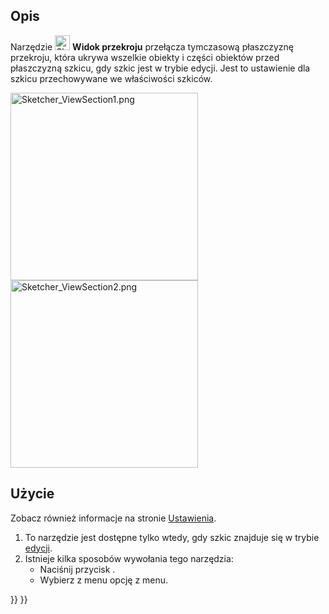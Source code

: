 <languages/>

{{Docnav/pl
|[[Sketcher_ViewSketch/pl|Wyrównaj widok do szkicu]]
|[[Sketcher_StopOperation/pl|Przerwij operację]]
|[[Sketcher_Workbench/pl|środowisko pracy Szkicownik]]
|IconL=Sketcher_ViewSketch.svg
|IconR=Sketcher_StopOperation.svg
|IconC=Workbench_Sketcher.svg
}}

{{GuiCommand/pl
|Name=Sketcher ViewSection
|Name/pl=Szkicownik: Widok przekroju
|MenuLocation=Szkic → Widok przekroju
|Workbenches=[[Sketcher_Workbench/pl|Szkicownik]]
|Shortcut={{KEY|Q}} {{KEY|S}}
|Version=0.18
}}

<span id="Description"></span>
==Opis==

Narzędzie [[Image:Sketcher_ViewSection.svg|24px]] '''Widok przekroju''' przełącza tymczasową płaszczyznę przekroju, która ukrywa wszelkie obiekty i części obiektów przed płaszczyzną szkicu, gdy szkic jest w trybie edycji. Jest to ustawienie dla szkicu przechowywane we właściwości {{PropertyView|Widok przekroju}} szkiców.

[[File:Sketcher ViewSection1.png|300px]] [[File:Sketcher ViewSection2.png|300px]]
{{Caption|Częściowo ukryty szkic i w pełni widoczny szkic}}

<span id="Usage"></span>
==Użycie==

Zobacz również informacje na stronie [[Sketcher_Preferences/pl#Wyświetlanie|Ustawienia]].

# To narzędzie jest dostępne tylko wtedy, gdy szkic znajduje się w trybie [[Sketcher_EditSketch/pl|edycji]].
# Istnieje kilka sposobów wywołania tego narzędzia:
#* Naciśnij przycisk {{Button|[[Image:Sketcher_ViewSection.svg|16px]] '''Widok przekroju'''}}.
#* Wybierz z menu opcję {{MenuCommand|Szkic → [[Image:Sketcher_ViewSection.svg|16px]] Widok przekroju}} z menu.


{{Docnav/pl
|[[Sketcher_ViewSketch/pl|Wyrównaj widok do szkicu]]
|[[Sketcher_StopOperation/pl|Przerwij operację]]
|[[Sketcher_Workbench/pl|środowisko pracy Szkicownik]]
|IconL=Sketcher_ViewSketch.svg
|IconR=Sketcher_StopOperation.svg
|IconC=Workbench_Sketcher.svg
}}

{{Sketcher_Tools_navi{{#translation:}}}}
{{Userdocnavi{{#translation:}}}}